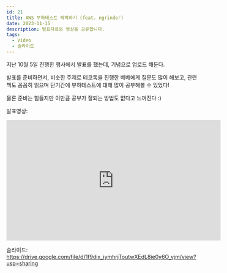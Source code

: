 ```yaml
---
id: 21
title: AWS 부하테스트 찍먹하기 (feat. ngrinder)
date: 2023-11-15
description: 발표자료와 영상을 공유합니다.
tags:
  - Video
  - 슬라이드
---
```


지난 10월 5일 진행한 행사에서 발표를 했는데, 기념으로 업로드 해둔다.

발표를 준비하면서, 비슷한 주제로 테코톡을 진행한 베베에게 질문도 많이 해보고, 관련 책도 꼼꼼히 읽으며 단기간에 부하테스트에 대해 많이 공부해볼 수 있었다!

물론 준비는 힘들지만 이만큼 공부가 잘되는 방법도 없다고 느껴진다 :)

발표영상:

<iframe width="560" height="315" src="https://www.youtube.com/embed/9CFpKb2qsdI?si=cO7-YkfKAPFz5oNb" title="YouTube video player" frameborder="0" allow="accelerometer; autoplay; clipboard-write; encrypted-media; gyroscope; picture-in-picture; web-share" referrerpolicy="strict-origin-when-cross-origin" allowfullscreen></iframe>

슬라이드: https://drive.google.com/file/d/1f9dix_iymhrjToutwXEdL8ie0y6O_vjm/view?usp=sharing